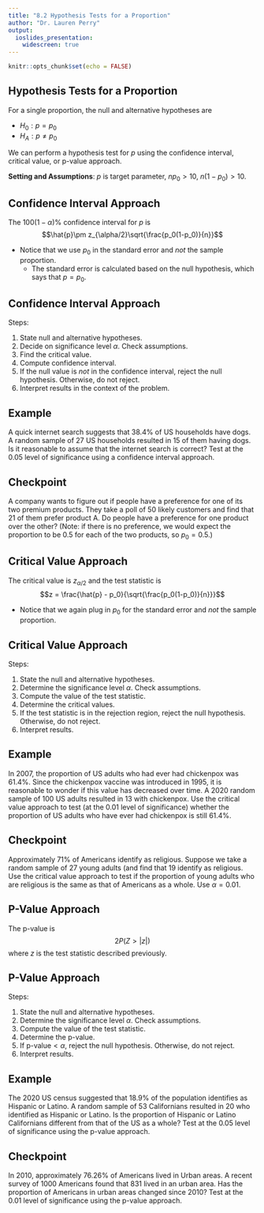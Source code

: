 ```yaml
---
title: "8.2 Hypothesis Tests for a Proportion"
author: "Dr. Lauren Perry"
output:
  ioslides_presentation: 
    widescreen: true
---
```


```r
knitr::opts_chunk$set(echo = FALSE)
```

## Hypothesis Tests for a Proportion

For a single proportion, the null and alternative hypotheses are

- $H_0: p = p_0$
- $H_A: p \ne p_0$

We can perform a hypothesis test for $p$ using the confidence interval, critical value, or p-value approach.

**Setting and Assumptions**: $p$ is target parameter, $np_0 > 10$, $n(1-p_0)>10$.

## Confidence Interval Approach

The $100(1-\alpha)\%$ confidence interval for $p$ is $$\hat{p}\pm z_{\alpha/2}\sqrt{\frac{p_0(1-p_0)}{n}}$$ 

- Notice that we use $p_0$ in the standard error and *not* the sample proportion. 
    - The standard error is calculated based on the null hypothesis, which says that $p=p_0$. 

## Confidence Interval Approach

Steps:

1. State null and alternative hypotheses.
2. Decide on significance level $\alpha$. Check assumptions.
3. Find the critical value. 
4. Compute confidence interval. 
5. If the null value is *not* in the confidence interval, reject the null hypothesis. Otherwise, do not reject.
6. Interpret results in the context of the problem. 

## Example

A quick internet search suggests that 38.4% of US households have dogs. A random sample of 27 US households resulted in 15 of them having dogs. Is it reasonable to assume that the internet search is correct? Test at the 0.05 level of significance using a confidence interval approach.

## Checkpoint

A company wants to figure out if people have a preference for one of its two premium products. They take a poll of 50 likely customers and find that 21 of them prefer product A. Do people have a preference for one product over the other? (Note: if there is no preference, we would expect the proportion to be 0.5 for each of the two products, so $p_0=0.5$.)

## Critical Value Approach

The critical value is $z_{\alpha/2}$ and the test statistic is $$z = \frac{\hat{p} - p_0}{\sqrt{\frac{p_0(1-p_0)}{n}}}$$ 

- Notice that we again plug in $p_0$ for the standard error and *not* the sample proportion. 

## Critical Value Approach

Steps:

1. State the null and alternative hypotheses.
2. Determine the significance level $\alpha$. Check assumptions.
3. Compute the value of the test statistic.
4. Determine the critical values.
5. If the test statistic is in the rejection region, reject the null hypothesis. Otherwise, do not reject.
6. Interpret results.

## Example

In 2007, the proportion of US adults who had ever had chickenpox was 61.4\%. Since the chickenpox vaccine was introduced in 1995, it is reasonable to wonder if this value has decreased over time. A 2020 random sample of 100 US adults resulted in 13 with chickenpox. Use the critical value approach to test (at the 0.01 level of significance) whether the proportion of US adults who have ever had chickenpox is still 61.4\%.

## Checkpoint

Approximately 71% of Americans identify as religious. Suppose we take a random sample of 27 young adults (and find that 19 identify as religious. Use the critical value approach to test if the proportion of young adults who are religious is the same as that of Americans as a whole. Use $\alpha = 0.01$. 

## P-Value Approach

The p-value is $$2P(Z > |z|)$$ where $z$ is the test statistic described previously.

## P-Value Approach

Steps:

1. State the null and alternative hypotheses.
2. Determine the significance level $\alpha$. Check assumptions.
3. Compute the value of the test statistic.
4. Determine the p-value.
5. If $\text{p-value} < \alpha$, reject the null hypothesis. Otherwise, do not reject.
6. Interpret results.

## Example

The 2020 US census suggested that 18.9\% of the population identifies as Hispanic or Latino. A random sample of 53 Californians resulted in 20 who identified as Hispanic or Latino. Is the proportion of Hispanic or Latino Californians different from that of the US as a whole? Test at the 0.05 level of significance using the p-value approach.

## Checkpoint

In 2010, approximately 76.26% of Americans lived in Urban areas. A recent survey of 1000 Americans found that 831 lived in an urban area. Has the proportion of Americans in urban areas changed since 2010? Test at the 0.01 level of significance using the p-value approach.

